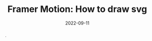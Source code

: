 ---
title: 'Framer Motion: How to draw svg'
abstract: .
date: '2022-09-11'
banner: https://img.freepik.com/free-vector/metal-springs-isolated-set_107791-6034.jpg?w=2000
---